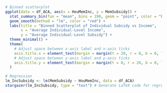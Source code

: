 
```r

# Binned scatterplot
ggplot(data = df_ACA, aes(x = HouMemInc, y = MemSubsidy)) +
  stat_summary_bin(fun = "mean", bins = 190, geom = "point", color = "blue") +
  geom_smooth(method = "lm", color = "red") +
  labs(title = "Binned Scatterplot of Individual Subsidy vs Income",
       x = "Average Individual-Level Income",
       y = "Average Individual-Level Subsidy") +
  theme_minimal() +
  theme(
    # Adjust space between x-axis label and x-axis ticks
    axis.title.x = element_text(margin = margin(t = 20, r = 0, b = 0, l = 0)),
    # Adjust space between y-axis label and y-axis ticks
    axis.title.y = element_text(margin = margin(t = 0, r = 20, b = 0, l = 0))  
  )

# Regression
lm_IncSubsidy <- lm(MemSubsidy ~ HouMemInc, data = df_ACA)
stargazer(lm_IncSubsidy, type = "text") # Generate LaTeX code for regression results

```